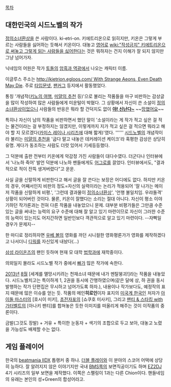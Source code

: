 [[목차]]

== 대한민국의 시드노벨의 작가 ==

[[정의소녀환상]]을 쓴 사람이다. ki-etri-on. 키에트리온으로 읽히지만, 키온은 그렇게 부르는 사람들을 싫어하는 듯해서 키온이다. 대놓고 [[영어]]로 [[wiki:"작성금지" 키에트리온으로 써놓고 그렇게 읽는 사람들을 싫어한다]]는 것은 뭐하자는 건지 이해가 잘 되지 않지만 그냥 넘어가자.

닉네임의 어원은 작가 [[토돌]]의 [[암흑과 역광]]에서 나오는 캐릭터 이름.

이글루스 주소는 [[http://kietrion.egloos.com/ With Strange Aeons, Even Death May Die]]. 주로 [[타입문넷]], [[팬커그]] 등지에서 활동했었다.

통칭 '개념작([[키노의 여행]], [[미얄의 추천]] 등)'으로 불리는 작품들을 마구 비판하는 감상글을 많이 작성하여 많은 사람들에게 미운털이 박혔다. 그 상황에서 자신이 쓴 소설이 [[정의소녀환상]]이었으니 사람들의 반응은 뭐라 할 건덕지도 없이 '''[[야! 신난다~]]'''  ~~[[망했어요]]~~

특히나 자신이 남의 작품을 비판하면서 했던 말이 '소설이라는 게 작가 적고 싶은 걸 적는 물건이라는 걸 부정하지는 않겠지만, 이렇게까지 지가 적고 싶은 걸 적으면 뭐라고 해야 할 지 모르겠다([[카미스 레이나 시리즈]]에 대해 짧게)'였다. '''''' [[시드노벨]]의 개념작이라 불리는 [[미얄의 추천]]을 '굽다 말고 내놓은 데커레이션 케이크'라 혹평한 감상은 상당히 유명. 게다가 동조하는 사람도 더럿 있어서 기세등등했다.

그 덕분에 출판 전부터 키온에게 악감정 가진 사람들이 대다수였다. 더군다나 인터뷰에서 '나노하 죽어' 발언 덕분에 나노하 팬들에게도 [[어그로]]를 끌었다. 인터뷰에서도, "결과적으로 적이 잔뜩 생겨버렸다"고 운운.

사실 글을 신랄하게 비판한다고 해서 글을 잘 쓴다는 보장은 어디에도 없다. 하지만 키온의 경우, 어째서인지 비판의 정도=자신의 실력이라는 논리가 적용되어 '잘 나가는 메이저 작품을 신랄하게 비평.', '그런데 결과물이 [[정의소녀환상]]', '언행 불일치임. 우랴돌격' 상황이 되어버린 것이다. 물론, 키온이 잘했다는 소리는 절대 아니다. 자신이 평소 이야기하던 작가론과는 전혀 다른 작품을 내놓았으니 문제. 대부분 비평가들은 그만큼 수준있는 글을 써내는 능력의 요구 수준에 대해 잘 알고 있기 마련이므로 자신이 그러한 수준의 능력이 있는지도 어지간하면 일반인보다 객관적으로 알고 있기 마련이다. --자뻑일 경우가 문제지--

한 마디로 정리하자면 [[우베 볼]]의 영화를 까던 시니컬한 영화평론가가 영화를 제작하겠다고 나서더니 [[디워]]를 자신있게 내놨다(...)

[[삼성 라이온즈]]의 팬인 듯하며 현재 모 대학 [[법학과]]에 재학중이다.

의외일지 몰라도 시드노벨 작가 중에서 [[빠]]가 많은 작가에 속한다.

[[2013년]] [[8월]] [세계를 멸망시키려는 천재소녀 때문에 내가 멘탈붕괴!]라는 작품을 내놓았다. 시드노벨치고는 특이하게 1, 2권을 동시에 간행하였으며(같은 달에 상, 하 권을 동시 발행하는 작가 단편집은 무시하고 넘어가도록 하자.), 내용이나 작가보다도, 예정작의 표지 때문에 많은 이슈를 얻는 듯. 작품의 메인'''히로인'''이자 표지의 [[미국계 한국인]] 처자가 [[아이돌 마스터]]의 [호시이 미키], [[초전자포]]의 [쇼쿠호 미사키], 그리고 [[팬티 & 스타킹 with 가터벨트]]의 [아나키 팬티]를 합쳐놓은 듯한 이미지를 떠올리게 해주는 것이 이작품의 중론이다. 

금발(그것도 장발) + 거유 + 특이한 눈동자 + 색기의 조합으로 두고 보아, 대놓고 노렸을 가능성도 배제할 수는 없다.

== 게임 플레이어 == 

한국의 [[beatmania IIDX]] 톱랭커 중 하나. [[더블 플레이]]와 이 분야의 스코어 어택에 상당히 능하다. 잘 알려지지 않은 이야기지만 국내 [[BMS]]쪽의 보면직공이기도 하며 [[EZ2DJ]] 4기 시리즈의 일부 보면을 제작했다.  
이쪽은 스펠링이 1과는 다른 Chion이다. 핸들네임의 유래는 본인의 성+Green의 합성어라고.
